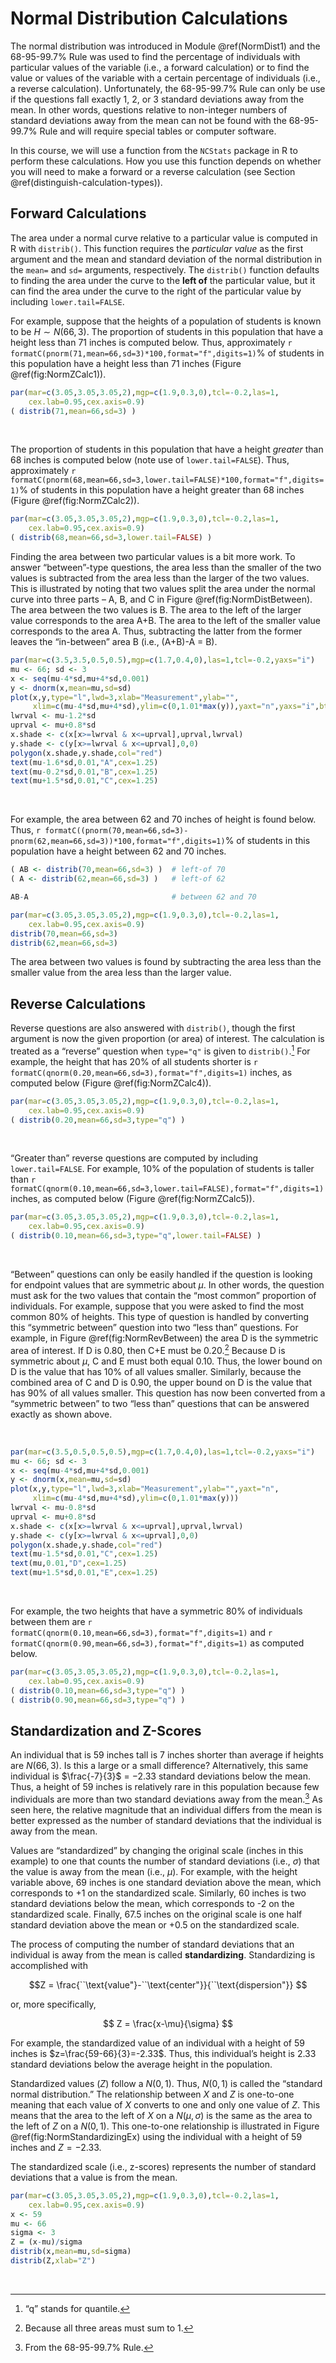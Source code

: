 # Normal Distribution Calculations {#NormDist2}
The normal distribution was introduced in Module \@ref(NormDist1) and the 68-95-99.7% Rule was used to find the percentage of individuals with particular values of the variable (i.e., a forward calculation) or to find the value or values of the variable with a certain percentage of individuals (i.e., a reverse calculation). Unfortunately, the 68-95-99.7% Rule can only be use if the questions fall exactly 1, 2, or 3 standard deviations away from the mean. In other words, questions relative to non-integer numbers of standard deviations away from the mean can not be found with the 68-95-99.7% Rule and will require special tables or computer software.

In this course, we will use a function from the `NCStats` package in R to perform these calculations. How you use this function depends on whether you will need to make a forward or a reverse calculation (see Section \@ref(distinguish-calculation-types)).

## Forward Calculations
The area under a normal curve relative to a particular value is computed in R with `distrib()`. This function requires the *particular value* as the first argument and the mean and standard deviation of the normal distribution in the `mean=` and `sd=` arguments, respectively. The `distrib()` function defaults to finding the area under the curve to the **left of** the particular value, but it can find the area under the curve to the right of the particular value by including `lower.tail=FALSE`.

For example, suppose that the heights of a population of students is known to be $H\sim N(66,3)$. The proportion of students in this population that have a height less than 71 inches is computed below. Thus, approximately `r formatC(pnorm(71,mean=66,sd=3)*100,format="f",digits=1)`% of students in this population have a height less than 71 inches (Figure \@ref(fig:NormZCalc1)).

```r
par(mar=c(3.05,3.05,3.05,2),mgp=c(1.9,0.3,0),tcl=-0.2,las=1,
    cex.lab=0.95,cex.axis=0.9)
( distrib(71,mean=66,sd=3) )
```

&nbsp;

The proportion of students in this population that have a height *greater* than 68 inches is computed below (note use of `lower.tail=FALSE`). Thus, approximately `r formatC(pnorm(68,mean=66,sd=3,lower.tail=FALSE)*100,format="f",digits=1)`% of students in this population have a height greater than 68 inches (Figure \@ref(fig:NormZCalc2)).

```r
par(mar=c(3.05,3.05,3.05,2),mgp=c(1.9,0.3,0),tcl=-0.2,las=1,
    cex.lab=0.95,cex.axis=0.9)
( distrib(68,mean=66,sd=3,lower.tail=FALSE) )
```

Finding the area between two particular values is a bit more work. To answer "between"-type questions, the area less than the smaller of the two values is subtracted from the area less than the larger of the two values. This is illustrated by noting that two values split the area under the normal curve into three parts -- A, B, and C in Figure \@ref(fig:NormDistBetween). The area between the two values is B. The area to the left of the larger value corresponds to the area A+B. The area to the left of the smaller value corresponds to the area A. Thus, subtracting the latter from the former leaves the "in-between" area B (i.e., (A+B)-A = B).

```r
par(mar=c(3.5,3.5,0.5,0.5),mgp=c(1.7,0.4,0),las=1,tcl=-0.2,yaxs="i")
mu <- 66; sd <- 3
x <- seq(mu-4*sd,mu+4*sd,0.001)
y <- dnorm(x,mean=mu,sd=sd)
plot(x,y,type="l",lwd=3,xlab="Measurement",ylab="",
     xlim=c(mu-4*sd,mu+4*sd),ylim=c(0,1.01*max(y)),yaxt="n",yaxs="i",bty="n")
lwrval <- mu-1.2*sd
uprval <- mu+0.8*sd
x.shade <- c(x[x>=lwrval & x<=uprval],uprval,lwrval)
y.shade <- c(y[x>=lwrval & x<=uprval],0,0)
polygon(x.shade,y.shade,col="red")
text(mu-1.6*sd,0.01,"A",cex=1.25)
text(mu-0.2*sd,0.01,"B",cex=1.25)
text(mu+1.5*sd,0.01,"C",cex=1.25)
```

&nbsp;

For example, the area between 62 and 70 inches of height is found below. Thus, `r formatC((pnorm(70,mean=66,sd=3)-pnorm(62,mean=66,sd=3))*100,format="f",digits=1)`% of students in this population have a height between 62 and 70 inches.

```r
( AB <- distrib(70,mean=66,sd=3) )  # left-of 70
( A <- distrib(62,mean=66,sd=3) )   # left-of 62
```
```r
AB-A                                # between 62 and 70
```
```r
par(mar=c(3.05,3.05,3.05,2),mgp=c(1.9,0.3,0),tcl=-0.2,las=1,
    cex.lab=0.95,cex.axis=0.9)
distrib(70,mean=66,sd=3)
distrib(62,mean=66,sd=3)
```

::: {.tip data-latex=''}
The area between two values is found by subtracting the area less than the smaller value from the area less than the larger value.
:::

## Reverse Calculations
Reverse questions are also answered with `distrib()`, though the first argument is now the given proportion (or area) of interest. The calculation is treated as a "reverse" question when `type="q"` is given to `distrib()`.^["q" stands for quantile.]  For example, the height that has 20% of all students shorter is  `r formatC(qnorm(0.20,mean=66,sd=3),format="f",digits=1)` inches, as computed below (Figure \@ref(fig:NormZCalc4)).

```r
par(mar=c(3.05,3.05,3.05,2),mgp=c(1.9,0.3,0),tcl=-0.2,las=1,
    cex.lab=0.95,cex.axis=0.9)
( distrib(0.20,mean=66,sd=3,type="q") )
```

&nbsp;

"Greater than" reverse questions are computed by including `lower.tail=FALSE`. For example, 10% of the population of students is taller than `r formatC(qnorm(0.10,mean=66,sd=3,lower.tail=FALSE),format="f",digits=1)` inches, as computed below (Figure \@ref(fig:NormZCalc5)).

```r
par(mar=c(3.05,3.05,3.05,2),mgp=c(1.9,0.3,0),tcl=-0.2,las=1,
    cex.lab=0.95,cex.axis=0.9)
( distrib(0.10,mean=66,sd=3,type="q",lower.tail=FALSE) )
```

&nbsp;

"Between" questions can only be easily handled if the question is looking for endpoint values that are symmetric about $\mu$. In other words, the question must ask for the two values that contain the "most common" proportion of individuals. For example, suppose that you were asked to find the most common 80% of heights. This type of question is handled by converting this "symmetric between" question into two "less than" questions. For example, in Figure \@ref(fig:NormRevBetween) the area D is the symmetric area of interest. If D is 0.80, then C+E must be 0.20.^[Because all three areas must sum to 1.]  Because D is symmetric about $\mu$, C and E must both equal 0.10. Thus, the lower bound on D is the value that has 10% of all values smaller. Similarly, because the combined area of C and D is 0.90, the upper bound on D is the value that has 90% of all values smaller. This question has now been converted from a "symmetric between" to two "less than" questions that can be answered exactly as shown above.

&nbsp;

```r
par(mar=c(3.5,0.5,0.5,0.5),mgp=c(1.7,0.4,0),las=1,tcl=-0.2,yaxs="i")
mu <- 66; sd <- 3
x <- seq(mu-4*sd,mu+4*sd,0.001)
y <- dnorm(x,mean=mu,sd=sd)
plot(x,y,type="l",lwd=3,xlab="Measurement",ylab="",yaxt="n",
     xlim=c(mu-4*sd,mu+4*sd),ylim=c(0,1.01*max(y)))
lwrval <- mu-0.8*sd
uprval <- mu+0.8*sd
x.shade <- c(x[x>=lwrval & x<=uprval],uprval,lwrval)
y.shade <- c(y[x>=lwrval & x<=uprval],0,0)
polygon(x.shade,y.shade,col="red")
text(mu-1.5*sd,0.01,"C",cex=1.25)
text(mu,0.01,"D",cex=1.25)
text(mu+1.5*sd,0.01,"E",cex=1.25)
```

&nbsp;

For example, the two heights that have a symmetric 80% of individuals between them are `r formatC(qnorm(0.10,mean=66,sd=3),format="f",digits=1)` and `r formatC(qnorm(0.90,mean=66,sd=3),format="f",digits=1)` as computed below.

```r
par(mar=c(3.05,3.05,3.05,2),mgp=c(1.9,0.3,0),tcl=-0.2,las=1,
    cex.lab=0.95,cex.axis=0.9)
( distrib(0.10,mean=66,sd=3,type="q") )
( distrib(0.90,mean=66,sd=3,type="q") )
```

## Standardization and Z-Scores
An individual that is 59 inches tall is 7 inches shorter than average if heights are $N(66,3)$. Is this a large or a small difference?  Alternatively, this same individual is $\frac{-7}{3}$ = $-2.33$ standard deviations below the mean. Thus, a height of 59 inches is relatively rare in this population because few individuals are more than two standard deviations away from the mean.^[From the 68-95-99.7% Rule.] As seen here, the relative magnitude that an individual differs from the mean is better expressed as the number of standard deviations that the individual is away from the mean.

Values are "standardized" by changing the original scale (inches in this example) to one that counts the number of standard deviations (i.e., $\sigma$) that the value is away from the mean (i.e., $\mu$). For example, with the height variable above, 69 inches is one standard deviation above the mean, which corresponds to +1 on the standardized scale. Similarly, 60 inches is two standard deviations below the mean, which corresponds to -2 on the standardized scale. Finally, 67.5 inches on the original scale is one half standard deviation above the mean or +0.5 on the standardized scale.

The process of computing the number of standard deviations that an individual is away from the mean is called **standardizing**. Standardizing is accomplished with

$$Z = \frac{``\text{value"}-``\text{center"}}{``\text{dispersion"}} $$

or, more specifically,

$$ Z = \frac{x-\mu}{\sigma} $$

For example, the standardized value of an individual with a height of 59 inches is $z=\frac{59-66}{3}=-2.33$. Thus, this individual's height is 2.33 standard deviations below the average height in the population.

Standardized values ($Z$) follow a $N(0,1)$. Thus, $N(0,1)$ is called the "standard normal distribution."  The relationship between $X$ and $Z$ is one-to-one meaning that each value of $X$ converts to one and only one value of $Z$. This means that the area to the left of $X$ on a $N(\mu,\sigma)$ is the same as the area to the left of $Z$ on a $N(0,1)$. This one-to-one relationship is illustrated in Figure \@ref(fig:NormStandardizingEx) using the individual with a height of 59 inches and $Z=-2.33$.

::: {.tip data-latex=''}
The standardized scale (i.e., z-scores) represents the number of standard deviations that a value is from the mean.
:::

```r
par(mar=c(3.05,3.05,3.05,2),mgp=c(1.9,0.3,0),tcl=-0.2,las=1,
    cex.lab=0.95,cex.axis=0.9)
x <- 59
mu <- 66
sigma <- 3
Z = (x-mu)/sigma
distrib(x,mean=mu,sd=sigma)
distrib(Z,xlab="Z")
```

&nbsp;
